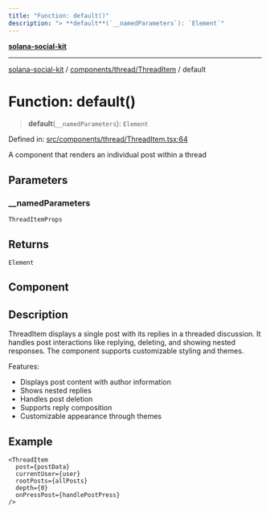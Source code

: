 ```yaml
---
title: "Function: default()"
description: "> **default**(`__namedParameters`): `Element`"
---
```


[**solana-social-kit**](../../../../README.mdx)

***

[solana-social-kit](../../../../README.mdx) / [components/thread/ThreadItem](../README.mdx) / default

# Function: default()

> **default**(`__namedParameters`): `Element`

Defined in: [src/components/thread/ThreadItem.tsx:64](https://github.com/SendArcade/solana-app-kit/blob/bd4b3556b8f469c27ebb06f4df65b3a36b43ba3b/src/components/thread/ThreadItem.tsx#L64)

A component that renders an individual post within a thread

## Parameters

### \_\_namedParameters

`ThreadItemProps`

## Returns

`Element`

## Component

## Description

ThreadItem displays a single post with its replies in a threaded discussion.
It handles post interactions like replying, deleting, and showing nested responses.
The component supports customizable styling and themes.

Features:
- Displays post content with author information
- Shows nested replies
- Handles post deletion
- Supports reply composition
- Customizable appearance through themes

## Example

```tsx
<ThreadItem
  post={postData}
  currentUser={user}
  rootPosts={allPosts}
  depth={0}
  onPressPost={handlePostPress}
/>
```
